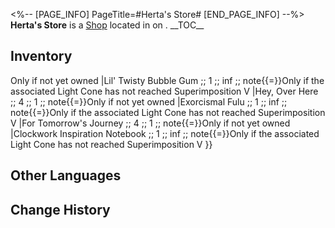 <%-- [PAGE_INFO]
PageTitle=#Herta's Store#
[END_PAGE_INFO] --%>
{{Stub}}
{{Location Infobox
|title    = {{Icon/White|Icon Shop Materials.png}} Herta's Store
|image    = Shop Herta's Store.png
|type     = Shop
|world    = <!--to be added-->
|region   = 
|area     = <!--to be added-->
|subarea  = 
}}
{{Description|{{tx}}}}
'''Herta's Store''' is a [[Shop]] located in <!--area--> on <!--world-->.
<!--
It is operated by [[<shopkeeper>]].
-->
__TOC__

==Inventory==
{{Shop|shop=Herta's Store|currency=Herta Bond|note=1|total=1
|On the Fall of an Aeon ;; 8 ;; 1
|Cruising in the Stellar Sea ;; 8 ;; 1
|Texture of Memories ;; 8 ;; 1
|Solitary Healing ;; 8 ;; 1
|Eternal Calculus ;; 8 ;; 1
|Superimposer (Custom-made) ;; 2 ;; 20
|Star Rail Pass ;; 2 ;; inf
|Before the Tutorial Mission Starts ;; 4 ;; 1 ;; note{{=}}Only if not yet owned
|Lil' Twisty Bubble Gum ;; 1 ;; inf ;; note{{=}}Only if the associated Light Cone has not reached Superimposition V
|Hey, Over Here ;; 4 ;; 1 ;; note{{=}}Only if not yet owned
|Exorcismal Fulu ;; 1 ;; inf ;; note{{=}}Only if the associated Light Cone has not reached Superimposition V
|For Tomorrow's Journey ;; 4 ;; 1 ;; note{{=}}Only if not yet owned
|Clockwork Inspiration Notebook ;; 1 ;; inf ;; note{{=}}Only if the associated Light Cone has not reached Superimposition V
}}
<!--
==Location==
{{Map Embed|<map name>|<marker id>}}
--><!--
==Achievements==
{{Achievements by Category Table|topic=Herta's Store}}
-->
==Other Languages==
{{Other Languages
|en   = Herta's Store
|zhs  = 黑塔的商店
|zht  = 黑塔的商店
|ja   = ヘルタショップ
|ko   = 헤르타 상점
|es   = Tienda de Herta
|fr   = Boutique de Herta
|ru   = Магазин Герты
|th   = ร้าน Herta
|vi   = Cửa Hàng Herta
|de   = Hertas Laden
|id   = Toko Herta
|pt   = Loja da Herta
}}

==Change History==
{{Change History|1.0}}